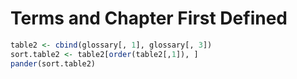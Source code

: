 # Terms and Chapter First Defined

```r
table2 <- cbind(glossary[, 1], glossary[, 3])
sort.table2 <- table2[order(table2[,1]), ]
pander(sort.table2)
```

